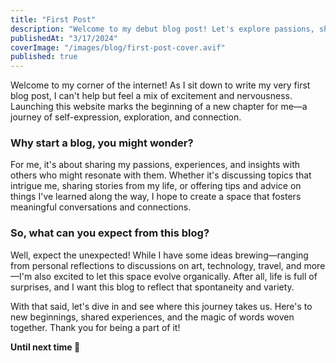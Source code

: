 ```yaml
---
title: "First Post"
description: "Welcome to my debut blog post! Let's explore passions, share stories, and embrace new beginnings together! 🌟"
publishedAt: "3/17/2024"
coverImage: "/images/blog/first-post-cover.avif"
published: true
---
```


Welcome to my corner of the internet! As I sit down to write my very first blog post, I can't help but feel a mix of excitement and nervousness. Launching this website marks the beginning of a new chapter for me—a journey of self-expression, exploration, and connection.

### Why start a blog, you might wonder? 

For me, it's about sharing my passions, experiences, and insights with others who might resonate with them. Whether it's discussing topics that intrigue me, sharing stories from my life, or offering tips and advice on things I've learned along the way, I hope to create a space that fosters meaningful conversations and connections.

### So, what can you expect from this blog? 

Well, expect the unexpected! While I have some ideas brewing—ranging from personal reflections to discussions on art, technology, travel, and more—I'm also excited to let this space evolve organically. After all, life is full of surprises, and I want this blog to reflect that spontaneity and variety.

With that said, let's dive in and see where this journey takes us. Here's to new beginnings, shared experiences, and the magic of words woven together. Thank you for being a part of it!

**Until next time 🙌**

